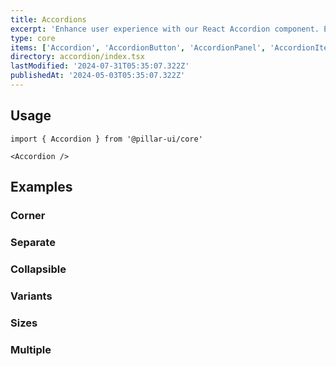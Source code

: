 ```yaml
---
title: Accordions
excerpt: 'Enhance user experience with our React Accordion component. Easily create collapsible content sections for FAQs, product descriptions, tutorials, and more.'
type: core
items: ['Accordion', 'AccordionButton', 'AccordionPanel', 'AccordionItem']
directory: accordion/index.tsx
lastModified: '2024-07-31T05:35:07.322Z'
publishedAt: '2024-05-03T05:35:07.322Z'
---
```


## Usage

```tsx
import { Accordion } from '@pillar-ui/core'
```

```tsx
<Accordion />
```

## Examples

### Corner

<Prop defaultValue="single" type="'0' | '1' | '2' | '3' | '4' | '5' | 'full'" />

<Playground name="accordionCorner" root="accordion" />

### Separate

<Playground name="accordionSeparate" root="accordion" />

### Collapsible

<Playground name="accordionCollapsible" root="accordion" />

### Variants

<Playground name="accordionVariant" root="accordion" />

### Sizes

<Playground name="accordionSize" root="accordion" />

### Multiple

<Prop defaultValue="false" type="boolean" />

<Playground name="accordionType" root="accordion" />

